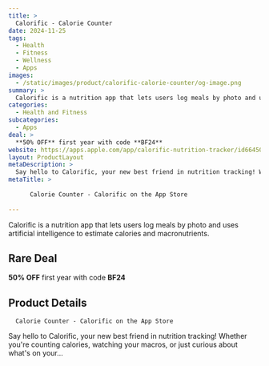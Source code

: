```yaml
---
title: >
  Calorific - Calorie Counter
date: 2024-11-25
tags:
  - Health
  - Fitness
  - Wellness
  - Apps
images:
  - /static/images/product/calorific-calorie-counter/og-image.png
summary: >
  Calorific is a nutrition app that lets users log meals by photo and uses artificial intelligence to estimate calories and macronutrients.
categories:
  - Health and Fitness
subcategories:
  - Apps
deal: >
  **50% OFF** first year with code **BF24**
website: https://apps.apple.com/app/calorific-nutrition-tracker/id6645043253?pt=118518712&ct=github&mt=8
layout: ProductLayout
metaDescription: >
  Say hello to Calorific, your new best friend in nutrition tracking! Whether you're counting calories, watching your macros, or just curious about what's on your…
metaTitle: >
  
      ‎Calorie Counter - Calorific on the App Store
    
---
```

Calorific is a nutrition app that lets users log meals by photo and uses artificial intelligence to estimate calories and macronutrients.

## Rare Deal

**50% OFF** first year with code **BF24**

## Product Details

      ‎Calorie Counter - Calorific on the App Store
    

Say hello to Calorific, your new best friend in nutrition tracking! Whether you're counting calories, watching your macros, or just curious about what's on your…
